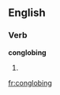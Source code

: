 
==English==

===Verb===
'''conglobing'''

# {{present participle of|[[conglobe]]}}

[[fr:conglobing]]